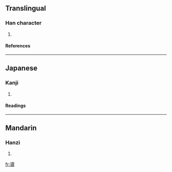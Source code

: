 ==Translingual==
===Han character===
{{Han char|rn=30|rad=口|as=13|sn=16|four=|canj=卜山口 (YUR)}}
# {{defn|Han}}
====References====
{{Han ref|kx=0211.110|dkj=04414|dj=0433.260|hdz=10694.050|uh=5675|ud=22133}}
----
==Japanese==
===Kanji===
{{ja-kanji|grade=|rs=口13}}
# {{defn|Japanese}} 
====Readings====
{{ja-readings|on=[[どう]] (dō), [[とう]] (tō)|kun=[[みち]] (michi)}}
----
==Mandarin==
===Hanzi===
{{cmn-hanzi|pin=[[dào]] ([[dao4]]), [[gá]] ([[ga2]])|wg=tao<sup>4</sup>, ka<sup>2</sup>}}
# {{defn|Mandarin}}

[[fr:噵]]